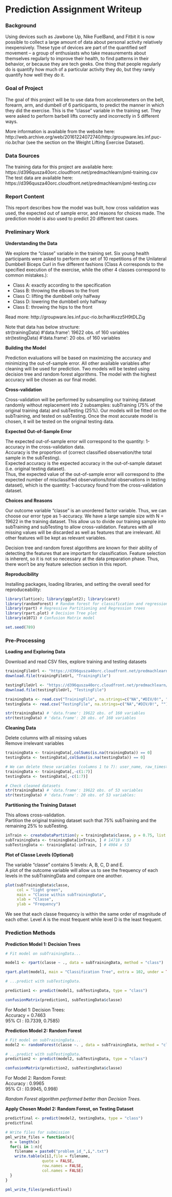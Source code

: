 Prediction Assignment Writeup
===
### Background
Using devices such as Jawbone Up, Nike FuelBand, and Fitbit it is now possible to collect a large amount of data about personal activity relatively inexpensively. These type of devices are part of the quantified self movement – a group of enthusiasts who take measurements about themselves regularly to improve their health, to find patterns in their behavior, or because they are tech geeks. One thing that people regularly do is quantify how much of a particular activity they do, but they rarely quantify how well they do it.

### Goal of Project
The goal of this project will be to use data from accelerometers on the belt, forearm, arm, and dumbell of 6 participants, to predict the manner in which they did the exercise. This is the "classe" variable in the training set. They were asked to perform barbell lifts correctly and incorrectly in 5 different ways. 

More information is available from the website here: http://web.archive.org/web/20161224072740/http:/groupware.les.inf.puc-rio.br/har (see the section on the Weight Lifting Exercise Dataset).

### Data Sources
The training data for this project are available here:
https://d396qusza40orc.cloudfront.net/predmachlearn/pml-training.csv    
The test data are available here:
https://d396qusza40orc.cloudfront.net/predmachlearn/pml-testing.csv

### Report Content 
This report describes how the model was built, how cross validation was used, the expected out of sample error, and reasons for choices made. The prediction model is also used to predict 20 different test cases. 

### Preliminary Work
**Understanding the Data**

We explore the "classe" variable in the training set. Six young health participants were asked to perform one set of 10 repetitions of the Unilateral Dumbbell Biceps Curl in five different fashions (Class A corresponds to the specified execution of the exercise, while the other 4 classes correspond to common mistakes.):

- Class A: exactly according to the specification 
- Class B: throwing the elbows to the front 
- Class C: lifting the dumbbell only halfway 
- Class D: lowering the dumbbell only halfway 
- Class E: throwing the hips to the front 

Read more: http://groupware.les.inf.puc-rio.br/har#ixzz5H9tDLZig

Note that data has below structure:     
str(trainingData) #'data.frame': 19622 obs. of  160 variables       
str(testingData) #'data.frame': 20 obs. of  160 variables

**Building the Model**

Prediction evaluations will be based on maximizing the accuracy and minimizing the out-of-sample error. All other available variables after cleaning will be used for prediction. Two models will be tested using decision tree and random forest algorithms. The model with the highest accuracy will be chosen as our final model.

**Cross-validation**

Cross-validation will be performed by subsampling our training dataset randomly without replacement into 2 subsamples: subTraining (75% of the original training data) and subTesting (25%). Our models will be fitted on the subTraining, and tested on subTesting. Once the most accurate model is chosen, it will be tested on the original testing data.

**Expected Out-of-Sample Error**

The expected out-of-sample error will correspond to the quantity: 1-accuracy in the cross-validation data.        
Accuracy is the proportion of (correct classified observation/the total sample in the subTesting).      
Expected accuracy is the expected accuracy in the out-of-sample dataset (i.e. original testing dataset).        
Thus, the expected value of the out-of-sample error will correspond to (the expected number of misclassified observations/total observations in testing dataset), which is the quantity: 1-accuracy found from the cross-validation dataset.

**Choices and Reasons**

Our outcome variable “classe” is an unordered factor variable. Thus, we can choose our error type as 1-accuracy. We have a large sample size with N = 19622 in the training dataset. This allow us to divide our training sample into subTraining and subTesting to allow cross-validation. Features with all missing values will be discarded as well as features that are irrelevant. All other features will be kept as relevant variables.

Decision tree and random forest algorithms are known for their ability of detecting the features that are important for classification. Feature selection is inherent, so it is not so necessary at the data preparation phase. Thus, there won’t be any feature selection section in this report.

**Reproducibility**

Installing packages, loading libraries, and setting the overall seed for reproduceability:

```r

library(lattice); library(ggplot2); library(caret)
library(randomForest) # Random forest for classification and regression
library(rpart) # Regressive Partitioning and Regression trees
library(rpart.plot) # Decision Tree plot
library(e1071) # Confusion Matrix model

set.seed(789)

```

### Pre-Processing

**Loading and Exploring Data**

Download and read CSV files, explore training and testing datasets
```r

trainingFileUrl <- "https://d396qusza40orc.cloudfront.net/predmachlearn/pml-training.csv"
download.file(trainingFileUrl, "TrainingFile")

testingFileUrl <- "https://d396qusza40orc.cloudfront.net/predmachlearn/pml-testing.csv"
download.file(testingFileUrl, "TestingFile")

trainingData <- read.csv("TrainingFile", na.strings=c("NA","#DIV/0!", ""))
testingData <- read.csv("TestingFile", na.strings=c("NA","#DIV/0!", "")) # Only used with the final accurate model

str(trainingData) # 'data.frame': 19622 obs. of 160 variables
str(testingData) # 'data.frame': 20 obs. of 160 variables

```

**Cleaning Data** 

Delete columns with all missing values  
Remove irrelevant variables

```r

trainingData <- trainingData[,colSums(is.na(trainingData)) == 0]
testingData <- testingData[,colSums(is.na(testingData)) == 0]

# We can delete these variables (columns 1 to 7): user_name, raw_timestamp_part_1, raw_timestamp_part_,2 cvtd_timestamp, new_window, and num_window
trainingData <- trainingData[,-c(1:7)]
testingData <- testingData[,-c(1:7)]

# Check cleaned datasets
str(trainingData) # 'data.frame': 19622 obs. of 53 variables
str(testingData) # 'data.frame': 20 obs. of 53 variables:

```

**Partitioning the Training Dataset**

This allows cross-validation.   
Partition the original training dataset such that 75% subTraining and the remaining 25% to subTesting.

```r

inTrain <- createDataPartition(y = trainingData$classe, p = 0.75, list = FALSE) 
subTrainingData <- trainingData[inTrain, ] # 14718 x 53
subTestingData <- trainingData[-inTrain, ] # 4904 x 53

```

**Plot of Classe Levels (Optional)**

The variable “classe” contains 5 levels: A, B, C, D and E.      
A plot of the outcome variable will allow us to see the frequency of each levels in the subTrainingData and compare one another. 

```r

plot(subTrainingData$classe, 
     col = "light green", 
     main = "Classe within subTrainingData", 
     xlab = "Classe", 
     ylab = "Frequency")

```

We see that each classe frequency is within the same order of magnitude of each other. Level A is the most frequent while level D is the least frequent.

### Prediction Methods

**Prediction Model 1: Decision Trees**

```r

# Fit model on subTrainingData...

model1 <- rpart(classe ~ ., data = subTrainingData, method = "class")

rpart.plot(model1, main = "Classification Tree", extra = 102, under = TRUE, faclen = 0)

# ...predict with subTestingData.

prediction1 <- predict(model1, subTestingData, type = "class")

confusionMatrix(prediction1, subTestingData$classe)

```

For Model 1: Decision Trees:    
Accuracy = 0.7463       
95% CI : (0.7339, 0.7585)

**Prediction Model 2: Random Forest**

```r

# Fit model on subTrainingData...
model2 <- randomForest(classe ~. , data = subTrainingData, method = "class")

# ...predict with subTestingData.
prediction2 <- predict(model2, subTestingData, type = "class")

confusionMatrix(prediction2, subTestingData$classe)

```

For Model 2: Random Forest:     
Accuracy : 0.9965       
95% CI : (0.9945, 0.998)

*Random Forest algorithm performed better than Decision Trees.*

**Apply Chosen Model 2: Random Forest, on Testing Dataset**

```r

predictfinal <- predict(model2, testingData, type = "class")
predictfinal

# Write files for submission
pml_write_files = function(x){
  n = length(x)
  for(i in 1:n){
    filename = paste0("problem_id_",i,".txt")
    write.table(x[i],file = filename, 
                quote = FALSE, 
                row.names = FALSE, 
                col.names = FALSE)
  }
}

pml_write_files(predictfinal)

```





